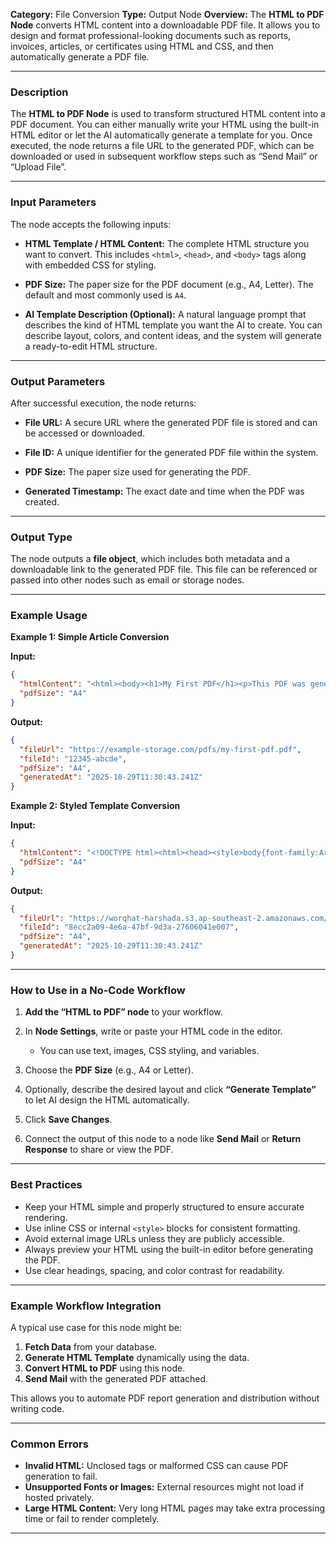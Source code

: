 
**Category:** File Conversion
**Type:** Output Node
**Overview:**
The **HTML to PDF Node** converts HTML content into a downloadable PDF file. It allows you to design and format professional-looking documents such as reports, invoices, articles, or certificates using HTML and CSS, and then automatically generate a PDF file.

---

### Description

The **HTML to PDF Node** is used to transform structured HTML content into a PDF document. You can either manually write your HTML using the built-in HTML editor or let the AI automatically generate a template for you. Once executed, the node returns a file URL to the generated PDF, which can be downloaded or used in subsequent workflow steps such as “Send Mail” or “Upload File”.

---

### Input Parameters

The node accepts the following inputs:

* **HTML Template / HTML Content:**
  The complete HTML structure you want to convert. This includes `<html>`, `<head>`, and `<body>` tags along with embedded CSS for styling.

* **PDF Size:**
  The paper size for the PDF document (e.g., A4, Letter). The default and most commonly used is `A4`.

* **AI Template Description (Optional):**
  A natural language prompt that describes the kind of HTML template you want the AI to create. You can describe layout, colors, and content ideas, and the system will generate a ready-to-edit HTML structure.

---

### Output Parameters

After successful execution, the node returns:

* **File URL:**
  A secure URL where the generated PDF file is stored and can be accessed or downloaded.

* **File ID:**
  A unique identifier for the generated PDF file within the system.

* **PDF Size:**
  The paper size used for generating the PDF.

* **Generated Timestamp:**
  The exact date and time when the PDF was created.

---

### Output Type

The node outputs a **file object**, which includes both metadata and a downloadable link to the generated PDF file. This file can be referenced or passed into other nodes such as email or storage nodes.

---

### Example Usage

**Example 1: Simple Article Conversion**

**Input:**

```json
{
  "htmlContent": "<html><body><h1>My First PDF</h1><p>This PDF was generated from HTML.</p></body></html>",
  "pdfSize": "A4"
}
```

**Output:**

```json
{
  "fileUrl": "https://example-storage.com/pdfs/my-first-pdf.pdf",
  "fileId": "12345-abcde",
  "pdfSize": "A4",
  "generatedAt": "2025-10-29T11:30:43.241Z"
}
```

**Example 2: Styled Template Conversion**

**Input:**

```json
{
  "htmlContent": "<!DOCTYPE html><html><head><style>body{font-family:Arial;}h1{color:#2563eb;}</style></head><body><h1>The Importance of Time Management</h1><p>Time management helps improve productivity and reduce stress.</p></body></html>",
  "pdfSize": "A4"
}
```

**Output:**

```json
{
  "fileUrl": "https://worqhat-harshada.s3.ap-southeast-2.amazonaws.com/pdfs/1761737440503-mmfj1s.pdf",
  "fileId": "8ecc2a09-4e6a-47bf-9d3a-27606041e007",
  "pdfSize": "A4",
  "generatedAt": "2025-10-29T11:30:43.241Z"
}
```

---

### How to Use in a No-Code Workflow

1. **Add the “HTML to PDF” node** to your workflow.
2. In **Node Settings**, write or paste your HTML code in the editor.

   * You can use text, images, CSS styling, and variables.
3. Choose the **PDF Size** (e.g., A4 or Letter).
4. Optionally, describe the desired layout and click **“Generate Template”** to let AI design the HTML automatically.
5. Click **Save Changes**.
6. Connect the output of this node to a node like **Send Mail** or **Return Response** to share or view the PDF.

---

### Best Practices

* Keep your HTML simple and properly structured to ensure accurate rendering.
* Use inline CSS or internal `<style>` blocks for consistent formatting.
* Avoid external image URLs unless they are publicly accessible.
* Always preview your HTML using the built-in editor before generating the PDF.
* Use clear headings, spacing, and color contrast for readability.

---

### Example Workflow Integration

A typical use case for this node might be:

1. **Fetch Data** from your database.
2. **Generate HTML Template** dynamically using the data.
3. **Convert HTML to PDF** using this node.
4. **Send Mail** with the generated PDF attached.

This allows you to automate PDF report generation and distribution without writing code.

---

### Common Errors

* **Invalid HTML:** Unclosed tags or malformed CSS can cause PDF generation to fail.
* **Unsupported Fonts or Images:** External resources might not load if hosted privately.
* **Large HTML Content:** Very long HTML pages may take extra processing time or fail to render completely.

---

